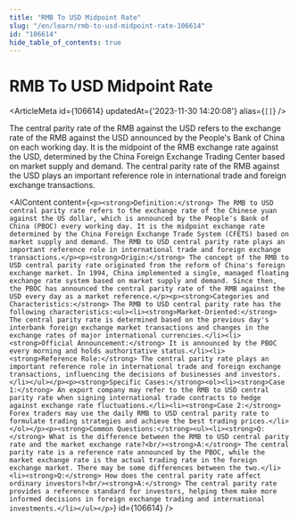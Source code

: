 ```yaml
---
title: "RMB To USD Midpoint Rate"
slug: "/en/learn/rmb-to-usd-midpoint-rate-106614"
id: "106614"
hide_table_of_contents: true
---
```



# RMB To USD Midpoint Rate

<ArticleMeta id={106614} updatedAt={'2023-11-30 14:20:08'} alias={`[]`} />
<div className='border-solid border-b border-t-0 my-4 border-[var(--ifm-color-gray-300)]' />

The central parity rate of the RMB against the USD refers to the exchange rate of the RMB against the USD announced by the People's Bank of China on each working day. It is the midpoint of the RMB exchange rate against the USD, determined by the China Foreign Exchange Trading Center based on market supply and demand. The central parity rate of the RMB against the USD plays an important reference role in international trade and foreign exchange transactions.

<AIContent content={`<p><strong>Definition:</strong> The RMB to USD central parity rate refers to the exchange rate of the Chinese yuan against the US dollar, which is announced by the People's Bank of China (PBOC) every working day. It is the midpoint exchange rate determined by the China Foreign Exchange Trade System (CFETS) based on market supply and demand. The RMB to USD central parity rate plays an important reference role in international trade and foreign exchange transactions.</p><p><strong>Origin:</strong> The concept of the RMB to USD central parity rate originated from the reform of China's foreign exchange market. In 1994, China implemented a single, managed floating exchange rate system based on market supply and demand. Since then, the PBOC has announced the central parity rate of the RMB against the USD every day as a market reference.</p><p><strong>Categories and Characteristics:</strong> The RMB to USD central parity rate has the following characteristics:<ul><li><strong>Market-Oriented:</strong> The central parity rate is determined based on the previous day's interbank foreign exchange market transactions and changes in the exchange rates of major international currencies.</li><li><strong>Official Announcement:</strong> It is announced by the PBOC every morning and holds authoritative status.</li><li><strong>Reference Role:</strong> The central parity rate plays an important reference role in international trade and foreign exchange transactions, influencing the decisions of businesses and investors.</li></ul></p><p><strong>Specific Cases:</strong><ol><li><strong>Case 1:</strong> An export company may refer to the RMB to USD central parity rate when signing international trade contracts to hedge against exchange rate fluctuations.</li><li><strong>Case 2:</strong> Forex traders may use the daily RMB to USD central parity rate to formulate trading strategies and achieve the best trading prices.</li></ol></p><p><strong>Common Questions:</strong><ul><li><strong>Q:</strong> What is the difference between the RMB to USD central parity rate and the market exchange rate?<br/><strong>A:</strong> The central parity rate is a reference rate announced by the PBOC, while the market exchange rate is the actual trading rate in the foreign exchange market. There may be some differences between the two.</li><li><strong>Q:</strong> How does the central parity rate affect ordinary investors?<br/><strong>A:</strong> The central parity rate provides a reference standard for investors, helping them make more informed decisions in foreign exchange trading and international investments.</li></ul></p>`} id={106614} />
